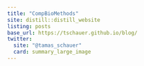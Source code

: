 ```yaml
---
title: "CompBioMethods"
site: distill::distill_website
listing: posts
base_url: https://tschauer.github.io/blog/
twitter:
  site: "@tamas_schauer"
  card: summary_large_image
---
```


